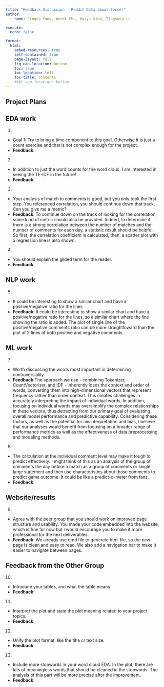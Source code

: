 ```yaml
---
title: "Feedback Discussion - Reddit Data about Soccer"
author:
  - name: Jingda Yang, Wendi Chu, Haiyu Xiao, Tingsong Li

execute:
  echo: false

format:
  html:
    embed-resources: true
    self-contained: true
    page-layout: full
    fig-cap-location: bottom
    toc: true
    toc-location: left
    toc-title: Contents
    #tbl-cap-location: bottom
---
```


## Project Plans

## EDA work
   1. 
  - Goal 1: Try to bring a time component to this goal. Otherwise it is just a count exercise and that is not complex enough for the project.
  - **Feedback**:

   2. 
  - In addition to just the word counts for the word cloud, I am interested in seeing the TF-IDF in the future!
  - **Feedback**:

   3. 
  - Your analysis of match to comments is good, but you only took the first step. You referenced correlation, you should continue down that track. Can you give me a metric? 
  - **Feedback**: To continue down on the track of looking for the correlation, some kind of metric should also be provided. Indeed, to determine if there is a strong correlation between the number of matches and the number of comments for each day, a statistic result should be helpful. So first, the correlation coefficient is calculated, then, a scatter plot with a regression line is also shown.
   
   4. 
  - You should explain the gilded term for the reader. 
  - **Feedback**:

## NLP work

   5. 
  - It could be interesting to show a similar chart and have a positive/negative ratio for the lines
  - **Feedback**: It could be interesting to show a similar chart and have a positive/negative ratio for the lines, so a similar chart where the line showing the ratio is added. The plot of single line of the positive/negative comments ratio can be more straightfoward than the plot of 2 lines of both positive and negative comments.
     

## ML work

   7. 
  - Worth discussing the words most important in determining controversiality.
  - **Feedback**:The approach we use - combining Tokenizer, CountVectorizer, and IDF - inherently loses the context and order of words, converting them into high-dimensional vectors that represent frequency rather than order context. This creates challenges in accurately interpreting the impact of individual words. In addition, focusing on individual words may oversimplify the complex relationships in these vectors, thus detracting from our primary goal of evaluating overall model performance and predictive capability. Considering these factors, as well as the potential for misinterpretation and bias, I believe that our analyses would benefit from focusing on a broader range of performance metrics as well as the effectiveness of data preprocessing and modeling methods.

   8. 
  - The calculation at the individual comment level may make it tough to predict effectively. I might think of this as an analysis of the group of comments the day before a match as a group of comments or single large statement and then use characteristics about those comments to predict game outcome. It could be like a predict-o-meter from fans. 
  - **Feedback**:

## Website/results
   9. 
  - Agree with the peer group that you should work on improved page structure and usability. You made your code embedded into the website, which is fine for now but I would encourage you to make it more professional for the next deliverables. 
  - **Feedback**: We already use qmd file to generate html file, so the new page is clean and easy to read. We also add a navigation bar to make it easier to navigate between pages.


## Feedback from the Other Group

   10. 
  - Introduce your tables, and what the table means
  - **Feedback**: 

   11. 
  - Interpret the plot and state the plot meaning related to your project topics.
  - **Feedback**: 
  
   12. 
  - Unify the plot format, like the title or text size.
  - **Feedback**: 
  
   13. 
  - Include more stopwords in your word cloud EDA. In the plot, there are lots of meaningless words that should be cleaned in the stopwords. The analysis of this part will be more precise after the improvement.
  - **Feedback**: 

